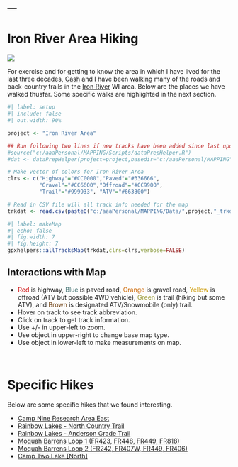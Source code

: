---
---

# Iron River Area Hiking
![](../../zresources/img/IRhiking1.jpg){fig-align="center"}

For exercise and for getting to know the area in which I have lived for the last three decades, [Cash](../shelties.html#cash) and I have been walking many of the roads and back-country trails in the [Iron River](https://visitironriver.com/) WI area. Below are the places we have walked thusfar. Some specific walks are highlighted in the next section.

```r
#| label: setup
#| include: false
#| out.width: 90%

project <- "Iron River Area"

## Run following two lines if new tracks have been added since last update
#source("c:/aaaPersonal/MAPPING/Scripts/dataPrepHelper.R")
#dat <- dataPrepHelper(project=project,basedir="c:/aaaPersonal/MAPPING")

# Make vector of colors for Iron River Area
clrs <- c("Highway"="#CC0000","Paved"="#336666",
          "Gravel"="#CC6600","Offroad"="#CC9900",
          "Trail"="#999933", "ATV"="#663300")

# Read in CSV file will all track info needed for the map
trkdat <- read.csv(paste0("c:/aaaPersonal/MAPPING/Data/",project,"_trkdat.csv"))
```

```r
#| label: makeMap
#| echo: false
#| fig.width: 7
#| fig.height: 7
gpxhelpers::allTracksMap(trkdat,clrs=clrs,verbose=FALSE)
```

:::{.callout-tips appearance="simple"}
## Interactions with Map
* <span style="color: #CC0000">Red</span> is highway, <span style="color: #336666">Blue</span> is paved road, <span style="color: #CC6600">Orange</span> is gravel road, <span style="color: #CC9900">Yellow</span> is offroad (ATV but possible 4WD vehicle), <span style="color: #999933">Green</span> is trail (hiking but some ATV), and <span style="color: #663300">Brown</span> is designated ATV/Snowmobile (only) trail.
* Hover on track to see track abbreviation.
* Click on track to get track information.
* Use +/- in upper-left to zoom.
* Use object in upper-right to change base map type.
* Use object in lower-left to make measurements on map.
:::

&nbsp;

# Specific Hikes
Below are some specific hikes that we found interesting.

- [Camp Nine Research Area East](IRA Camp 9 East.html)
- [Rainbow Lakes - North Country Trail](IRA Rainbow Lakes NCT.html)
- [Rainbow Lakes - Anderson Grade Trail](IRA Anderson Grade.html)
- [Moquah Barrens Loop 1 (FR423, FR448, FR449, FR818)](IRA MBarrens1.html)
- [Moquah Barrens Loop 2 (FR242, FR407W, FR449, FR406)](IRA MBarrens2.html)
- [Camp Two Lake [North]](IRA Camp Two North.html)

